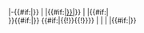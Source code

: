 |-{{#if:{{{bg|}}}|{{fb bg}}}}
|{{{n}}}
|{{#if:{{{pos|}}}|[[{{Fb position|{{{pos}}}}}|{{{pos}}}]]}}
|{{{p}}}
|{{#if:{{{ni|}}}|{{fb flag|{{{ni}}}}}<br />}}{{#if:{{{nb|}}}|{{fb flag|{{{nb}}}}}}}<!--
-->{{#if:{{{age|}}}|{{!}}{{!}}{{{age}}}}}
|{{{st}}}
|{{{cl}}}
|{{{ex}}}
|{{#if:{{{os|}}}|<small>{{{os}}}</small>}}<!--
--><noinclude>
{{template doc}}
<!-- Add categories and interwikis to the /doc subpage, not here! -->
</noinclude>
